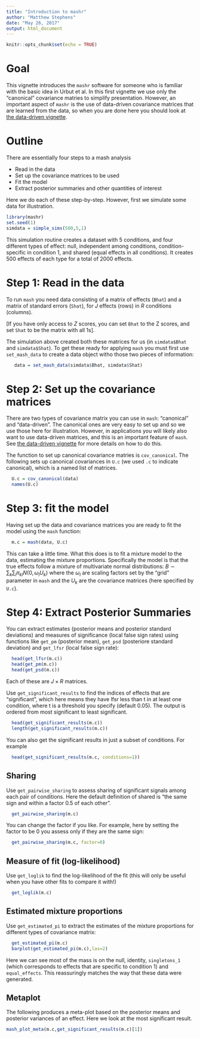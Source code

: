 ```yaml
---
title: "Introduction to mashr"
author: "Matthew Stephens"
date: "May 26, 2017"
output: html_document
---
```


```r
knitr::opts_chunk$set(echo = TRUE)
```

# Goal

This vignette introduces the `mashr` software for someone who
is familiar with the basic idea in Urbut et al. In this first vignette we use only the "canonical" covariance matries to simplify presentation. 
However, an important aspect of `mashr` is the use of data-driven covariance
matrices that are learned from the data, so when you are done here you should look at [the data-driven vignette](intro_mash_dd.html).

# Outline

There are essentially four steps to a mash analysis

- Read in the data
- Set up the covariance matrices to be used
- Fit the model
- Extract posterior summaries and other quantities of interest

Here we do each of these step-by-step.
However, first we simulate some data for illustration.
```r
library(mashr)
set.seed(1)
simdata = simple_sims(500,5,1)
```
This simulation routine creates a dataset with 5 conditions, and four different types of effect: null, independent among conditions, condition-specific in condition 1, and shared (equal effects in all conditions). It creates 500 effects of each type for a total of 2000 effects.

# Step 1: Read in the data

To run `mash` you
need data consisting of a matrix of effects (`Bhat`)
and a matrix of standard errors (`Shat`), for $J$ effects (rows) in $R$ conditions (columns).

[If you have only access to $Z$ scores, you can set `Bhat` to the Z scores,
and set `Shat` to be the matrix with all 1s]. 

The simulation above created both these matrices for us (in `simdata$Bhat` and `simdata$Shat`). To get these ready for applying `mash` you
must first use `set_mash_data` to create a data object witho those two pieces of information:
```r
   data = set_mash_data(simdata$Bhat, simdata$Shat)
```

# Step 2: Set up the covariance matrices 

There are two types of covariance matrix you can use in `mash`: 
"canonical" and "data-driven". The canonical ones are very easy to set
up and so we use those here for illustration. However,
in applications you will likely also want to use data-driven matrices, and this is an important feature of `mash`. See [the data-driven vignette](intro_mash_dd.html) for more details on how to do this.

The function to set up canonical covariance matries is `cov_canonical`. The following sets up canonical covariances in `U.c` (we used `.c` to indicate canonical), which is a named list of matrices.
```r
  U.c = cov_canonical(data)  
  names(U.c)
```

# Step 3: fit the model

Having set up the data and covariance matrices
you are ready to fit the model using the `mash` function:
```r
  m.c = mash(data, U.c)
```
This can take a little time. 
What this does is to fit a mixture model to the data, estimating
the mixture proportions. Specifically the model is that the true effects
follow a mixture of multivariate normal distributions:
$B \sim \sum_k \sum_l \pi_{kl} N(0, \omega_l U_k)$
where the $\omega_l$ are scaling factors set by the "grid" parameter in `mash` and the $U_k$ are the covariance matrices (here specified by `U.c`).

# Step 4: Extract Posterior Summaries

You can extract estimates (posterior means and posterior standard deviations)
and measures of significance (local false sign rates) using functions like
`get_pm` (posterior mean), `get_psd` (posteriore standard deviation)
and `get_lfsr` (local false sign rate):
```r
  head(get_lfsr(m.c))
  head(get_pm(m.c))
  head(get_psd(m.c))
```
Each of these are $J \times R$ matrices.

Use `get_significant_results` to find the indices of effects that are "significant", which here means they have lfsr less than t in at least one condition, where t is a threshold you specify (default 0.05). The output is
ordered from most significant to least significant.
```r
  head(get_significant_results(m.c))
  length(get_significant_results(m.c))
```


You can also get the significant results in just a subset of conditions.
For example
```r
  head(get_significant_results(m.c, conditions=1))
```

## Sharing

Use `get_pairwise_sharing` to assess sharing of significant signals among each pair of conditions. Here the default definition of shared is "the same sign and within a factor 0.5 of each other".
```r
  get_pairwise_sharing(m.c) 
```

You can change the factor if you like. For example, here by setting the
factor to be 0 you assess only if they are the same sign:
```r
  get_pairwise_sharing(m.c, factor=0) 
```

## Measure of fit (log-likelihood)

Use `get_loglik` to find the log-likelihood of the fit (this will only be useful when you have other fits to compare it with!)
```r
  get_loglik(m.c)
```

## Estimated mixture proportions

Use `get_estimated_pi` to extract the estimates of the mixture proportions
for different types of covariance matrix:
```r
  get_estimated_pi(m.c)
  barplot(get_estimated_pi(m.c),las=2)
```

Here we can see most of the mass is on the null, identity,
`singletons_1` (which corresponds to effects that are specific to
condition 1) and `equal_effects`. This reassuringly matches the way
that these data were generated.

## Metaplot

The following produces a meta-plot based on the posterior means and posterior variances of an effect. Here we look at the most significant result.
```r
mash_plot_meta(m.c,get_significant_results(m.c)[1])
```

